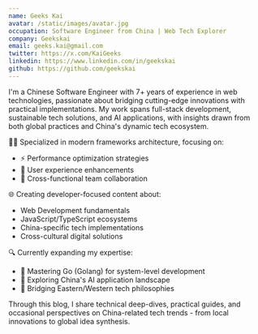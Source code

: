 ```yaml
---
name: Geeks Kai
avatar: /static/images/avatar.jpg
occupation: Software Engineer from China | Web Tech Explorer
company: Geekskai
email: geeks.kai@gmail.com
twitter: https://x.com/KaiGeeks
linkedin: https://www.linkedin.com/in/geekskai
github: https://github.com/geekskai
---
```


I'm a Chinese Software Engineer with 7+ years of experience in web technologies, passionate about bridging cutting-edge innovations with practical implementations. My work spans full-stack development, sustainable tech solutions, and AI applications, with insights drawn from both global practices and China's dynamic tech ecosystem.

👨‍💻 Specialized in modern frameworks architecture, focusing on:

- ⚡ Performance optimization strategies
- 🎨 User experience enhancements
- 🤝 Cross-functional team collaboration

🌐 Creating developer-focused content about:

- Web Development fundamentals
- JavaScript/TypeScript ecosystems
- China-specific tech implementations
- Cross-cultural digital solutions

🔍 Currently expanding my expertise:

- 🚀 Mastering Go (Golang) for system-level development
- 🌱 Exploring China's AI application landscape
- 🔗 Bridging Eastern/Western tech philosophies

Through this blog, I share technical deep-dives, practical guides, and occasional perspectives on China-related tech trends - from local innovations to global idea synthesis.
